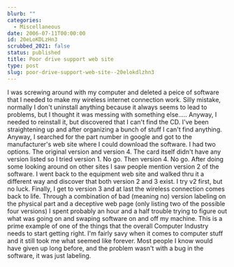 ```yaml
---
blurb: ""
categories:
  - Miscellaneous
date: 2006-07-11T00:00:00
id: 20eLoKDLzHn3
scrubbed_2021: false
status: published
title: Poor drive support web site
type: post
slug: poor-drive-support-web-site--20elokdlzhn3
---
```


I was screwing around with my computer and deleted a peice of
software that I needed to make my wireless internet connection
work. Silly mistake, normally I don't uninstall anything because it
always seems to lead to problems, but I thought it was messing with
something else..... Anyway, I needed to reinstall it, but
discovered that I can't find the CD. I've been straightening up and
after organizing a bunch of stuff I can't find anything. Anyway, I
searched for the part number in google and got to the
manufacturer's web site where I could download the software. I had
two options. The original version and version 4. The card itself
didn't have any version listed so I tried version 1. No go. Then
version 4. No go. After doing some looking around on other sites I
saw people mention version 2 of the software. I went back to the
equipment web site and walked thru it a different way and discover
that both version 2 and 3 exist. I try v2 first, but no luck.
Finally, I get to version 3 and at last the wireless connection
comes back to life. Through a combination of bad (meaning no)
version labeling on the physical part and a deceptive web page
(only listing two of the possible four versions) I spent probably
an hour and a half trouble trying to figure out what was going on
and swaping software on and off my machine. This is a prime example
of one of the things that the overall Computer Industry needs to
start getting right. I'm fairly savy when it comes to computer
stuff and it still took me what seemed like forever. Most people I
know would have given up long before, and the problem wasn't with a
bug in the software, it was just labeling.